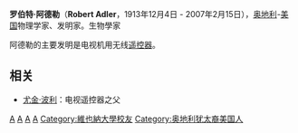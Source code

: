 {{Link style|time=2015-12-12T04:12:02+00:00}}
{{NoteTA|G1=物理學}}
{{Infobox_Scientist
| name = 罗伯特·阿德勒<br/>Robert Adler
| image = 
| caption = 
| birth_date = 1913年12月4日
| birth_place = [[奥地利|奥地利]][[维也纳|维也纳]]
| residence =  
| nationality = [[美国|美国]] - [[奥地利|奥地利]]  
| death_date =  {{death date and age|2007|2|15|1913|12|4|mf=y}}
| death_place = [[美国|美国]][[爱达荷州|爱达荷州]][[博伊西_(爱达荷州)|博伊西]]
| field = [[物理学家|物理学家]]
| work_institution = [[:en:Zenith_Electronics|增你智電子公司]]
| alma_mater = [[维也纳大学|维也纳大学]] 
| doctoral_advisor = 
| doctoral_students = 
| known_for  = 电视无线遥控器
| prizes = [[爱迪生奖|爱迪生奖]]
| religion = 
| footnotes = 
}}
'''罗伯特·阿德勒'''（'''Robert Adler'''，1913年12月4日 - 2007年2月15日），[[奥地利|奥地利]]-[[美国|美国]]物理学家、发明家。生物學家


阿德勒的主要发明是电视机用无线[[遥控器|遥控器]]。

== 相关 ==
*[[尤金·波利|尤金·波利]]：电视遥控器之父

{{Authority control}}
{{Austria-stub}}
{{US-bio-stub}}
{{物理學家小作品}}
{{IEEE愛迪生獎章獲獎者 1976–2000}}
[[Category:1913年出生|A]]
[[Category:2007年逝世|A]]
[[Category:奥地利物理学家|A]]
[[Category:美国物理学家|A]]
[[Category:維也納大學校友|Category:維也納大學校友]]
[[Category:奥地利犹太裔美国人|Category:奥地利犹太裔美国人]]